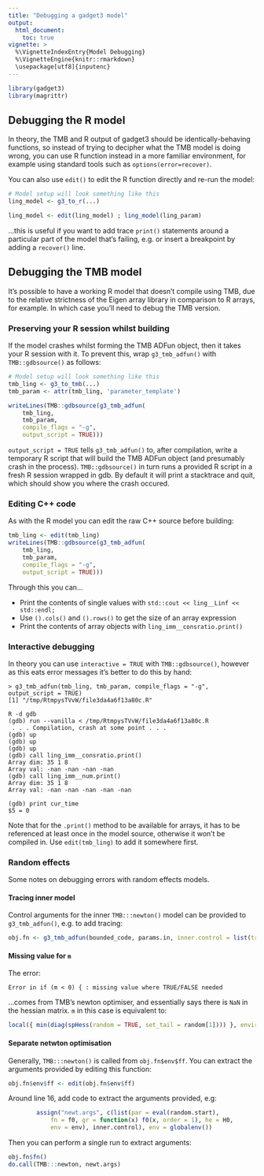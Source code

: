 ```yaml
---
title: "Debugging a gadget3 model"
output:
  html_document:
    toc: true
vignette: >
  %\VignetteIndexEntry{Model Debugging}
  %\VignetteEngine{knitr::rmarkdown}
  \usepackage[utf8]{inputenc}
---
```


```r
library(gadget3)
library(magrittr)
```

## Debugging the R model

In theory, the TMB and R output of gadget3 should be identically-behaving
functions, so instead of trying to decipher what the TMB model is doing wrong,
you can use R function instead in a more familiar environment, for example
using standard tools such as ``options(error=recover)``.

You can also use ``edit()`` to edit the R function directly and re-run the
model:

```r
# Model setup will look something like this
ling_model <- g3_to_r(...)

ling_model <- edit(ling_model) ; ling_model(ling_param)
```

...this is useful if you want to add trace ``print()`` statements around a
particular part of the model that's failing, e.g. or insert a breakpoint by
adding a ``recover()`` line.

## Debugging the TMB model

It's possible to have a working R model that doesn't compile using TMB, due to
the relative strictness of the Eigen array library in comparison to R arrays,
for example. In which case you'll need to debug the TMB version.

### Preserving your R session whilst building

If the model crashes whilst forming the TMB ADFun object, then it takes your R
session with it. To prevent this, wrap ``g3_tmb_adfun()`` with
``TMB::gdbsource()`` as follows:

```r
# Model setup will look something like this
tmb_ling <- g3_to_tmb(...)
tmb_param <- attr(tmb_ling, 'parameter_template')

writeLines(TMB::gdbsource(g3_tmb_adfun(
    tmb_ling,
    tmb_param,
    compile_flags = "-g",
    output_script = TRUE)))
```

``output_script = TRUE`` tells ``g3_tmb_adfun()`` to, after compilation, write
a temporary R script that will build the TMB ADFun object (and presumably crash
in the process). ``TMB::gdbsource()`` in turn runs a provided R script in a
fresh R session wrapped in gdb. By default it will print a stacktrace and quit,
which should show you where the crash occured.

### Editing C++ code

As with the R model you can edit the raw C++ source before building:

```r
tmb_ling <- edit(tmb_ling)
writeLines(TMB::gdbsource(g3_tmb_adfun(
    tmb_ling,
    tmb_param,
    compile_flags = "-g",
    output_script = TRUE)))
```

Through this you can...

* Print the contents of single values with ``std::cout << ling__Linf << std::endl;``
* Use ``().cols()`` and ``().rows()`` to get the size of an array expression
* Print the contents of array objects with ``ling_imm__consratio.print()``

### Interactive debugging

In theory you can use ``interactive = TRUE`` with ``TMB::gdbsource()``, however
as this eats error messages it's better to do this by hand:

```
> g3_tmb_adfun(tmb_ling, tmb_param, compile_flags = "-g", output_script = TRUE)
[1] "/tmp/RtmpysTVvW/file3da4a6f13a80c.R"

R -d gdb
(gdb) run --vanilla < /tmp/RtmpysTVvW/file3da4a6f13a80c.R
 . . . Compilation, crash at some point . . .
(gdb) up
(gdb) up
(gdb) up
(gdb) call ling_imm__consratio.print()
Array dim: 35 1 8
Array val: -nan -nan -nan -nan
(gdb) call ling_imm__num.print()
Array dim: 35 1 8
Array val: -nan -nan -nan -nan -nan

(gdb) print cur_time
$5 = 0
```

Note that for the ``.print()`` method to be available for arrays, it has to be
referenced at least once in the model source, otherwise it won't be compiled
in. Use ``edit(tmb_ling)`` to add it somewhere first.

### Random effects

Some notes on debugging errors with random effects models.

#### Tracing inner model

Control arguments for the inner ``TMB:::newton()`` model can be provided to ``g3_tmb_adfun()``,
e.g. to add tracing:

```r
obj.fn <- g3_tmb_adfun(bounded_code, params.in, inner.control = list(trace = 3, maxit = 100))
```

#### Missing value for ``m``

The error:

```
Error in if (m < 0) { : missing value where TRUE/FALSE needed
```

...comes from TMB's newton optimiser, and essentially says there is `NaN` in the hessian matrix.
``m`` in this case is equivalent to:

```r
local({ min(diag(spHess(random = TRUE, set_tail = random[1]))) }, envir = obj.fn$env)
```

#### Separate netwton optimisation

Generally, ``TMB:::newton()`` is called from ``obj.fn$env$ff``.
You can extract the arguments provided by editing this function:

```r
obj.fn$env$ff <- edit(obj.fn$env$ff)
```

Around line 16, add code to extract the arguments provided, e.g:

```r
        assign("newt.args", c(list(par = eval(random.start),
            fn = f0, gr = function(x) f0(x, order = 1), he = H0,
            env = env), inner.control), env = globalenv())
```

Then you can perform a single run to extract arguments:

```r
obj.fn$fn()
do.call(TMB:::newton, newt.args)
```
